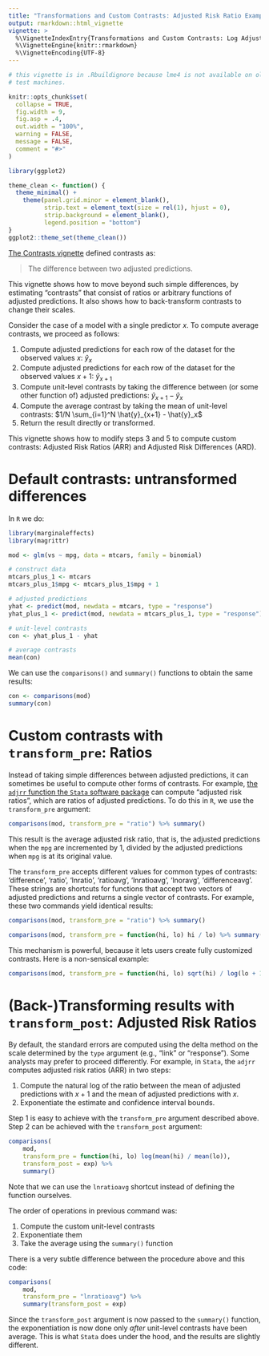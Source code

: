 ```yaml
---
title: "Transformations and Custom Contrasts: Adjusted Risk Ratio Example"
output: rmarkdown::html_vignette
vignette: >
  %\VignetteIndexEntry{Transformations and Custom Contrasts: Log Adjusted Risk Ratio Example}
  %\VignetteEngine{knitr::rmarkdown}
  %\VignetteEncoding{UTF-8}
---
```


```r
# this vignette is in .Rbuildignore because lme4 is not available on old CRAN
# test machines.

knitr::opts_chunk$set(
  collapse = TRUE,
  fig.width = 9,
  fig.asp = .4,
  out.width = "100%",
  warning = FALSE,
  message = FALSE,
  comment = "#>"
)

library(ggplot2)

theme_clean <- function() {
  theme_minimal() +
    theme(panel.grid.minor = element_blank(),
          strip.text = element_text(size = rel(1), hjust = 0),
          strip.background = element_blank(),
          legend.position = "bottom")
}
ggplot2::theme_set(theme_clean())
```

[The Contrasts vignette](https://vincentarelbundock.github.io/marginaleffects/articles/mfx02_contrasts.html) defined contrasts as:

> The difference between two adjusted predictions.

This vignette shows how to move beyond such simple differences, by estimating "contrasts" that consist of ratios or arbitrary functions of adjusted predictions. It also shows how to back-transform contrasts to change their scales.

Consider the case of a model with a single predictor $x$. To compute average contrasts, we proceed as follows:

1. Compute adjusted predictions for each row of the dataset for the observed values $x$: $\hat{y}_x$
2. Compute adjusted predictions for each row of the dataset for the observed values $x + 1$: $\hat{y}_{x+1}$
3. Compute unit-level contrasts by taking the difference between (or some other function of) adjusted predictions: $\hat{y}_{x+1} - \hat{y}_x$
4. Compute the average contrast by taking the mean of unit-level contrasts: $1/N \sum_{i=1}^N \hat{y}_{x+1} - \hat{y}_x$
5. Return the result directly or transformed.

This vignette shows how to modify steps 3 and 5 to compute custom contrasts: Adjusted Risk Ratios (ARR) and Adjusted Risk Differences (ARD).

# Default contrasts: untransformed differences

In `R` we do:

```r
library(marginaleffects)
library(magrittr)

mod <- glm(vs ~ mpg, data = mtcars, family = binomial)

# construct data
mtcars_plus_1 <- mtcars
mtcars_plus_1$mpg <- mtcars_plus_1$mpg + 1

# adjusted predictions
yhat <- predict(mod, newdata = mtcars, type = "response")
yhat_plus_1 <- predict(mod, newdata = mtcars_plus_1, type = "response")

# unit-level contrasts
con <- yhat_plus_1 - yhat

# average contrasts
mean(con)
```

We can use the `comparisons()` and `summary()` functions to obtain the same results:

```r
con <- comparisons(mod)
summary(con)
```

# Custom contrasts with `transform_pre`: Ratios

Instead of taking simple differences between adjusted predictions, it can sometimes be useful to compute other forms of contrasts. For example, [the `adjrr` function the `Stata` software package](https://journals.sagepub.com/doi/pdf/10.1177/1536867X1301300304) can compute "adjusted risk ratios", which are ratios of adjusted predictions. To do this in `R`, we use the `transform_pre` argument:

```r
comparisons(mod, transform_pre = "ratio") %>% summary()
```

This result is the average adjusted risk ratio, that is, the adjusted predictions when the `mpg` are incremented by 1, divided by the adjusted predictions when `mpg` is at its original value.

The `transform_pre` accepts different values for common types of contrasts: 'difference', 'ratio', 'lnratio', 'ratioavg', 'lnratioavg', 'lnoravg', 'differenceavg'. These strings are shortcuts for functions that accept two vectors of adjusted predictions and returns a single vector of contrasts. For example, these two commands yield identical results:

```r
comparisons(mod, transform_pre = "ratio") %>% summary()

comparisons(mod, transform_pre = function(hi, lo) hi / lo) %>% summary()
```

This mechanism is powerful, because it lets users create fully customized contrasts. Here is a non-sensical example:

```r
comparisons(mod, transform_pre = function(hi, lo) sqrt(hi) / log(lo + 10)) %>% summary()
```

# (Back-)Transforming results with `transform_post`: Adjusted Risk Ratios

By default, the standard errors are computed using the delta method on the scale determined by the `type` argument (e.g., "link" or "response"). Some analysts may prefer to proceed differently. For example, in `Stata`, the `adjrr` computes adjusted risk ratios (ARR) in two steps:

1. Compute the natural log of the ratio between the mean of adjusted predictions with $x+1$ and the mean of adjusted predictions with $x$.
2. Exponentiate the estimate and confidence interval bounds.

Step 1 is easy to achieve with the `transform_pre` argument described above. Step 2 can be achieved with the `transform_post` argument:

```r
comparisons(
    mod,
    transform_pre = function(hi, lo) log(mean(hi) / mean(lo)),
    transform_post = exp) %>%
    summary()
```

Note that we can use the `lnratioavg` shortcut instead of defining the function ourselves.

The order of operations in previous command was:

1. Compute the custom unit-level contrasts
2. Exponentiate them
3. Take the average using the `summary()` function

There is a very subtle difference between the procedure above and this code:

```r
comparisons(
    mod,
    transform_pre = "lnratioavg") %>%
    summary(transform_post = exp)
```

Since the `transform_post` argument is now passed to the `summary()` function, the exponentiation is now done only *after* unit-level contrasts have been average. This is what `Stata` does under the hood, and the results are slightly different.

